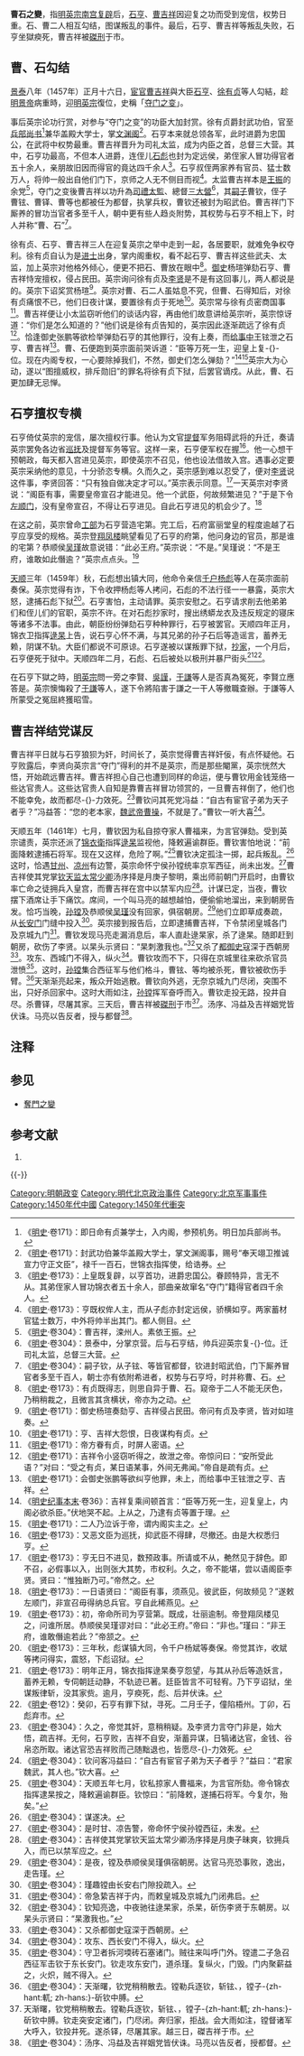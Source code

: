 '''曹石之變'''，指[[明英宗|明英宗]][[夺门之变|南宫复辟]]后，[[石亨|石亨]]、[[曹吉祥|曹吉祥]]因迎复之功而受到宠信，权势日重。石、曹二人相互勾结，图谋叛乱的事件。最后，石亨、曹吉祥等叛乱失败，石亨坐獄瘐死，曹吉祥被[[凌遲|磔刑]]于市。

==曹、石勾结==
[[景泰_(明朝)|景泰]]八年（1457年）正月十六日，[[宦官|宦官]][[曹吉祥|曹吉祥]]與大臣[[石亨|石亨]]、[[徐有贞|徐有贞]]等人勾結，趁[[景泰帝|明景帝]]病重時，迎[[明英宗|明英宗]]復位，史稱「[[夺门之变|夺门之变]]」。

事后英宗论功行赏，对参与“夺门之变”的功臣大加封赏。徐有贞爵封武功伯，官至[[兵部尚书|兵部尚书]]<ref>《[[明史|明史]]·卷171》：即日命有贞兼学士，入内阁，参预机务。明日加兵部尚书。</ref>兼华盖殿大学士，掌[[文渊阁|文渊阁]]<ref>《[[明史|明史]]·卷171》：封武功伯兼华盖殿大学士，掌文渊阁事，赐号“奉天翊卫推诚宣力守正文臣”，禄千一百石，世锦衣指挥使，给诰券。</ref>。石亨本来就总领各军，此时进爵为忠国公，在武将中权势最重。曹吉祥晋升为司礼太监，成为内臣之首，总督三大营。其中，石亨功最高，不但本人进爵，连侄儿[[石彪|石彪]]也封为定远侯，弟侄家人冒功得官者五十余人，亲朋故旧因而得官的竟达四千余人<ref>《[[明史|明史]]·卷173》：上皇既复辟，以亨首功，进爵忠国公。眷顾特异，言无不从。其弟侄家人冒功锦衣者五十余人，部曲亲故窜名“夺门”籍得官者四千余人。</ref>。石亨叔侄两家养有官员、猛士数万人，将帅一般出自他们门下，京师之人无不侧目而视<ref>《[[明史|明史]]·卷173》：亨既权侔人主，而从子彪亦封定远侯，骄横如亨。两家蓄材官猛士数万，中外将帅半出其门。都人侧目。</ref>。太监曹吉祥本是[[王振|王振]]的余党<ref>《[[明史|明史]]·卷304》：曹吉祥，滦州人。素依王振。</ref>，夺门之变後曹吉祥以功升為[[司礼监|司禮太監]]、總督[[三大營|三大營]]<ref>《[[明史|明史]]·卷304》：景泰中，分掌京营。后与石亨结，帅兵迎英宗复-{}-位。迁司礼太监，总督三大营。</ref>，其[[嗣子|嗣子]]曹钦，侄子曹铉、曹铎、曹{{僻字|䥧|钅睿}}等也都被任为都督，执掌兵权，曹钦还被封为昭武伯。曹吉祥门下厮养的冒功当官者多至千人，朝中更有些人趋炎附势，其权势与石亨不相上下，时人并称“曹、石”<ref>《[[明史|明史]]·卷304》：嗣子钦，从子铉、{{僻字|䥧|钅睿}}等皆官都督，钦进封昭武伯，门下厮养冒官者多至千百人，朝士亦有依附希进者，权势与石亨埒，时并称曹、石。</ref>。

徐有贞、石亨、曹吉祥三人在迎复英宗之举中走到一起，各居要职，就难免争权夺利。徐有贞自认为是[[进士|进士]]出身，掌内阁重权，看不起石亨、曹吉祥这些武夫、太监，加上英宗对他格外倾心，便更不把石、曹放在眼中<ref>《[[明史|明史]]·卷173》：有贞既得志，则思自异于曹、石。窥帝于二人不能无厌色，乃稍稍裁之，且微言其贪横状，帝亦为之动。</ref>。[[御史|御史]]杨瑄弹劾石亨、曹吉祥恃宠擅权，侵占民田。英宗询问徐有贞及[[李贤_(大学士)|李贤]]是不是有这回事儿，两人都说是的。英宗下诏奖赏杨瑄<ref>《[[明史|明史]]·卷171》：御史杨瑄奏劾亨、吉祥侵占民田。帝问有贞及李贤，皆对如瑄奏。</ref>。英宗对曹、石二人虽姑息不究，但曹、石得知后，对徐有贞痛恨不已，他们日夜计谋，要置徐有贞于死地<ref>《[[明史|明史]]·卷171》：亨、吉祥大怨恨，日夜谋构有贞。</ref>。英宗常与徐有贞密商国事<ref>《[[明史|明史]]·卷171》：帝方眷有贞，时屏人密语。</ref>。曹吉祥便让小太监窃听他们的谈话内容，再由他们故意讲给英宗听，英宗惊讶道：“你们是怎么知道的？”他们说是徐有贞告知的，英宗因此逐渐疏远了徐有贞<ref>《[[明史|明史]]·卷171》：吉祥令小竖窃听得之，故泄之帝。帝惊问曰：“安所受此语？”对曰：“受之有贞，某日语某事，外间无弗闻。”帝自是疏有贞。</ref>。恰逢御史张鹏等欲检举弹劾石亨的其他罪行，没有上奏，而[[给事中|给事中]]王铉泄之石亨、曹吉祥<ref>《[[明史|明史]]·卷171》：会御史张鹏等欲纠亨他罪，未上，而给事中王铉泄之亨、吉祥。</ref>。曹、石便跑到英宗面前哭诉道：“臣等万死一生，迎皇上复-{}-位。现在内阁专权，一心要除掉我们，不然，御史们怎么弹劾？”<ref>《[[明史纪事本末|明史纪事本末]]·卷36》：吉祥复乘间顿首言：“臣等万死一生，迎复皇上，内阁必欲杀臣。”伏地哭不起。上从之，乃逮有贞等置于理。</ref><ref>《[[明史|明史]]·卷171》：二人乃泣诉于帝，谓内阁实主之。</ref>英宗大为心动，遂以“图擅威权，排斥勋旧”的罪名将徐有贞下狱，后罢官谪戍。从此，曹、石更加肆无忌惮。

== 石亨擅权专横 ==
石亨倚仗英宗的宠信，屡次擅权行事。他认为文官[[提督|提督]]军务阻碍武将的升迁，奏请英宗罢免各边省[[巡抚|巡抚]]及提督军务等官。这样一来，石亨便军权在握<ref>《[[明史|明史]]·卷173》：又恶文臣为巡抚，抑武臣不得肆，尽撤还。由是大权悉归亨。</ref>。他一心想干预朝政，每天都入宫进见英宗，即使英宗不召见，他也设法借故入宫。遇事必定要英宗采纳他的意见，十分骄恣专横。久而久之，英宗感到难以忍受了，便对[[李贤_(大学士)|李贤]]说这件事，李贤回答：“只有独自做决定才可以。”英宗表示同意。<ref>《[[明史|明史]]·卷173》：亨无日不进见，数预政事。所请或不从，艴然见于辞色。即不召，必假事以入，出则张大其势，市权利。久之，帝不能堪，尝以语阁臣李贤。贤曰：“惟独断乃可。”帝然之。</ref>一天英宗对李贤说：“阁臣有事，需要皇帝宣召才能进见。他一个武臣，何故频繁进见？”于是下令[[協和門|左顺门]]，没有皇帝宣召，不得让石亨进见。自此石亨进见的机会少了。<ref>《[[明史|明史]]·卷173》：一日语贤曰：“阁臣有事，须燕见。彼武臣，何故频见？”遂敕左顺门，非宣召毋得纳总兵官。亨自此稀燕见。</ref>

在这之前，英宗曾命[[工部|工部]]为石亨营造宅第。完工后，石府富丽堂皇的程度逾越了石亨应享受的规格。英宗登[[翔凤楼|翔凤楼]]眺望看见了石亨的府第，他问身边的官员，那是谁的宅第？恭顺侯[[吴瑾|吴瑾]]故意说错：“此必王府。”英宗说：“不是。”吴瑾说：“不是王府，谁敢如此僭逾？”英宗点点头。<ref>《[[明史|明史]]·卷173》：初，帝命所司为亨营第。既成，壮丽逾制。帝登翔凤楼见之，问谁所居。恭顺侯吴瑾谬对曰：“此必王府。”帝曰：“非也。”瑾曰：“非王府，谁敢僭逾若此？”帝颔之。</ref>

[[天顺_(明朝)|天顺]]三年（1459年）秋，石彪想出镇大同，他命令亲信[[衛所制|千户]][[楊彪(明英宗)|杨彪]]等人在英宗面前奏保。英宗觉得有诈，下令收押杨彪等人拷问，石彪的不法行径一一暴露，英宗大怒，逮捕石彪下狱<ref>《[[明史|明史]]·卷173》：三年秋，彪谋镇大同，令千户杨斌等奏保。帝觉其诈，收斌等拷问得实，震怒，下彪诏狱。</ref>。石亨害怕，主动请罪。英宗安慰之。石亨请求削去他弟弟们和侄儿们的官职，英宗不许。在对石彪抄家时，搜出绣蟒龙衣及违反规定的寝床等诸多不法事。由此，朝臣纷纷弹劾石亨种种罪行，石亨被罢官。天顺四年正月，锦衣卫指挥[[逯杲|逯杲]]上告，说石亨心怀不满，与其兄弟的孙子石后等造谣言，蓄养无赖，阴谋不轨。大臣们都说不可原谅。石亨遂被以谋叛罪下狱，[[沒收|抄家]]，一个月后，石亨便死于狱中。天顺四年二月，石彪、石后被处以极刑并暴尸街头<ref>《[[明史|明史]]·卷173》：明年正月，锦衣指挥逯杲奏亨怨望，与其从孙后等造妖言，蓄养无赖，专伺朝廷动静，不轨迹已著。廷臣皆言不可轻宥。乃下亨诏狱，坐谋叛律斩，没其家赀。逾月，亨瘐死，彪、后并伏诛。</ref><ref>《[[明史|明史]]·卷12》：癸卯，石亨有罪下狱，寻死。二月壬子，僮陷梧州。丁卯，石彪弃市。</ref>。

在石亨下獄之時，[[明英宗|明英宗]]問一旁之李賢、[[吳謹|吳謹]]，[[于謙|于謙]]等人是否真為冤死，李賢立應答是。英宗懊悔殺了[[于謙|于謙]]等人，遂下令將陷害于謙之一干人等撤職查辦。于謙等人所蒙受之冤屈終獲昭雪。

== 曹吉祥结党谋反 ==
曹吉祥平日就与石亨狼狈为奸，时间长了，英宗觉得曹吉祥奸佞，有点怀疑他。石亨败露后，李贤向英宗言“夺门”得利的并不是英宗，而是那些閹黨，英宗恍然大悟，开始疏远曹吉祥。曹吉祥担心自己也遭到同样的命运，便与曹钦用金钱笼络一些达官贵人。这些达官贵人自知是靠曹吉祥冒功领赏的，一旦曹吉祥倒了，他们也不能幸免，故而都尽-{}-力效死。<ref>《[[明史|明史]]·卷304》：久之，帝觉其奸，意稍稍疑。及李贤力言夺门非是，始大悟，疏吉祥。无何，石亨败，吉祥不自安，渐蓄异谋，日犒诸达官，金钱、谷帛恣所取。诸达官恐吉祥败而己随黜退也，皆愿尽-{}-力效死。</ref>曹钦问其死党冯益：“自古有宦官子弟为天子者乎？”冯益答：“您的老本家，[[魏武帝|魏武帝]][[曹操|曹操]]，不就是了。”曹钦一听大喜<ref>《[[明史|明史]]·卷304》：钦问客冯益曰：“自古有宦官子弟为天子者乎？”益曰：“君家魏武，其人也。”钦大喜。</ref>。

天顺五年（1461年）七月，曹钦因为私自掠夺家人曹福来，为言官弹劾。受到英宗谴责，英宗还派了[[锦衣衛|锦衣衛]]指挥[[逯杲|逯杲]]监视他，降敕遍谕群臣。曹钦害怕地说：“前面降敕逮捕石将军。现在又这样，危险了啊。”<ref>《[[明史|明史]]·卷304》：天顺五年七月，钦私掠家人曹福来，为言官所劾。帝令锦衣指挥逮杲按之，降敕遍谕群臣。钦惊曰：“前降敕，遂捕石将军。今复尔，殆矣。”</ref>曹钦决定孤注一掷，起兵叛乱。<ref>《[[明史|明史]]·卷304》：谋遂决。</ref>这时，恰遇[[甘州|甘州]]、[[凉州|凉州]]有边警，英宗命怀宁侯孙镗统率京军西征，尚未出发。<ref>《[[明史|明史]]·卷304》：是时甘、凉告警，帝命怀宁侯孙镗西征，未发。</ref>曹吉祥使其党掌[[钦天监|钦天监]][[太常少卿|太常少卿]]汤序择是月庚子黎明，乘出师前朝门开启时，由曹钦率亡命之徒拥兵入皇宫，而曹吉祥在宫中以禁军内应<ref>《[[明史|明史]]·卷304》：吉祥使其党掌钦天监太常少卿汤序择是月庚子昧爽，钦拥兵入，而已以禁军应之。</ref>。计谋已定，当夜，曹钦摆下酒席让手下痛饮。席间，一个叫马亮的越想越怕，便偷偷地溜出，来到朝房告发。恰巧当晚，[[孫鏜_(東勝州)|孙镗]]及恭顺侯[[吴瑾|吴瑾]]没有回家，俱宿朝房。<ref>《[[明史|明史]]·卷304》：是夜，镗及恭顺侯吴瑾俱宿朝房。达官马亮恐事败，逸出，走告瑾。</ref>他们立即草成奏疏，从[[长安门|长安门]]门缝中投入<ref>《[[明史|明史]]·卷304》：瑾趣镗由长安右门隙投疏入。</ref>。英宗接到报告后，立即逮捕曹吉祥，下令禁闭皇城各门及京城九门<ref>《[[明史|明史]]·卷304》：帝急絷吉祥于内，而敕皇城及京城九门闭弗启。</ref>。曹钦发现马亮走漏消息后，率人直赴逯杲家，杀了逯杲。随即赶到朝房，砍伤了李贤。以杲头示贤曰：“杲刺激我也。”<ref>《[[明史|明史]]·卷304》：钦知亮逸，中夜驰往逯杲家，杀杲，斫伤李贤于东朝房。以杲头示贤曰：“杲激我也。”</ref>又杀了[[都御史|都御史]]寇深于西朝房<ref>《[[明史|明史]]·卷304》：又杀都御史寇深于西朝房。</ref>。攻东、西城门不得入，纵火<ref>《[[明史|明史]]·卷304》：攻东、西长安门不得入，纵火。</ref>。曹钦攻而不下，只得在京城里往来砍杀官员泄愤<ref>《[[明史|明史]]·卷304》：守卫者拆河堧砖石塞诸门。贼往来叫呼门外。镗遣二子急召西征军击钦于东长安门。钦走攻东安门，道杀瑾。复纵火，门毁。门内聚薪益之，火炽，贼不得入。</ref>。这时，[[孫鏜_(東勝州)|孙镗]]集合西征军与他们格斗，曹铉、{{僻字|䥧|釒睿}}等均被杀死，曹钦被砍伤手臂。<ref>《[[明史|明史]]·卷304》：天渐曙，钦党稍稍散去。镗勒兵逐钦，斩铉、{{僻字|䥧|釒睿}}，镗子-{zh-hant:軏; zh-hans:{{僻字|𫐄|车兀}}}-斫钦中膊。</ref>天渐渐亮起来，叛众开始逃散。曹钦向外逃，无奈京城九门尽闭，突围不出，只好杀回家中。这时大雨如注，[[孫鏜_(東勝州)|孙镗]]挥军奋呼而入。曹钦走投无路，投井自尽。杀曹铎，尽屠其家。三天后，曹吉祥被[[凌遲|磔刑]]于市<ref>天渐曙，钦党稍稍散去。镗勒兵逐钦，斩铉、{{僻字|䥧|釒睿}}，镗子-{zh-hant:軏; zh-hans:{{僻字|𫐄|车兀}}}-斫钦中膊。钦走突安定诸门，门尽闭。奔归家，拒战。会大雨如注，镗督诸军大呼入，钦投井死。遂杀铎，尽屠其家。越三日，磔吉祥于市。</ref>。汤序、冯益及吉祥姻党皆伏诛。马亮以告反者，授与都督<ref>《[[明史|明史]]·卷304》：汤序、冯益及吉祥姻党皆伏诛。马亮以告反者，授都督。</ref>。

==注释==
{{Reflist|colwidth=300px}}

== 参见 ==
* [[奪門之變|奪門之變]]

==参考文献==
{{Wikisourceshas2|
*[[s:明史/卷12|明史·卷12·英宗后纪]]
*[[s:明史/卷171|明史·卷171·徐有贞传]]
*[[s:明史/卷173|明史·卷173·石亨传]]
*[[s:明史/卷304|明史·卷304·宦官传/曹吉祥]]
}}
{{ReflistH}}
#{{cite book |author=胡 敏、马学强 |authorlink= |coauthors= |series=《话说中国》|title=《集权与裂变：1368年至1644年的中国故事》 |chapter=〇三五 '''曹、石乱政'''|pages=110页-111页|language=zh-hans|date=2005年2月 |publisher=上海文艺 |location=上海 |isbn=7-5321-2805-9 }}
{{ReflistF}}

{{-}}
{{明朝历史事件}}
[[Category:明朝政变|Category:明朝政变]]
[[Category:明代北京政治事件|Category:明代北京政治事件]]
[[Category:北京军事事件|Category:北京军事事件]]
[[Category:1450年代中國|Category:1450年代中國]]
[[Category:1450年代衝突|Category:1450年代衝突]]